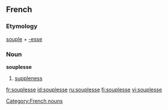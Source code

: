==French==
===Etymology===
[[souple]] + [[-esse]]

===Noun===
'''souplesse''' {{f}}
#[[suppleness]]

[[Category:French nouns]]

[[fr:souplesse]]
[[id:souplesse]]
[[ru:souplesse]]
[[fi:souplesse]]
[[vi:souplesse]]